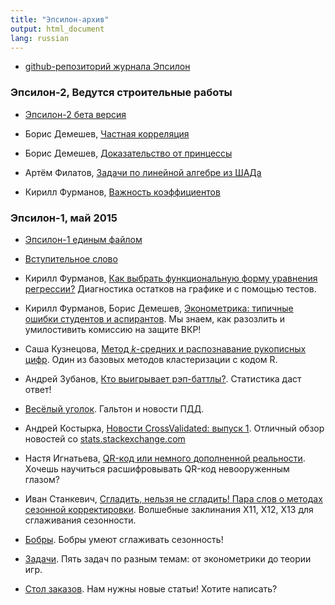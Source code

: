```yaml
---
title: "Эпсилон-архив"
output: html_document
lang: russian
---
```


* [github-репозиторий журнала Эпсилон](https://github.com/bdemeshev/epsilon/)


### Эпсилон-2, Ведутся строительные работы

* [Эпсилон-2 бета версия](https://github.com/bdemeshev/epsilon/raw/master/e_002/e_002.pdf)

* Борис Демешев, [Частная корреляция](https://github.com/bdemeshev/epsilon/raw/master/e_002/correlation/correlation.pdf)
* Борис Демешев, [Доказательство от принцессы](https://github.com/bdemeshev/epsilon/raw/master/e_002/princess/princess.pdf)
* Артём Филатов, [Задачи по линейной алгебре из ШАДа](https://github.com/bdemeshev/epsilon/raw/master/e_002/linal_shad/linal_shad.pdf)
* Кирилл Фурманов, [Важность коэффициентов](https://github.com/bdemeshev/epsilon/raw/master/e_002/reg_importance/reg_importance.pdf)



### Эпсилон-1, май 2015

* [Эпсилон-1 единым файлом](https://github.com/bdemeshev/epsilon/raw/master/e_001/e_001.pdf)


* [Вступительное слово](https://github.com/bdemeshev/epsilon/raw/master/e_001/foreword/foreword.pdf)


* Кирилл Фурманов, [Как выбрать функциональную форму уравнения регрессии?](https://github.com/bdemeshev/epsilon/raw/master/e_001/functional-form/functional-form.pdf) Диагностика остатков на графике и с помощью тестов.

* Кирилл Фурманов, Борис Демешев, [Эконометрика: типичные ошибки студентов и аспирантов](https://github.com/bdemeshev/epsilon/raw/master/e_001/metrics-errors/metrics-errors.pdf). Мы знаем, как разозлить и умилостивить комиссию на защите ВКР!

* Саша Кузнецова, [Метод $k$-средних и распознавание рукописных цифр](https://github.com/bdemeshev/epsilon/raw/master/e_001/knn/knn.pdf). Один из базовых методов кластеризации с кодом R.

* Андрей Зубанов, [Кто выигрывает рэп-баттлы?](https://github.com/bdemeshev/epsilon/raw/master/e_001/battle/battle.pdf). Статистика даст ответ!

* [Весёлый уголок](https://github.com/bdemeshev/epsilon/raw/master/e_001/fun/fun.pdf). Гальтон и новости ПДД.

* Андрей Костырка, [Новости CrossValidated: выпуск 1](https://github.com/bdemeshev/epsilon/raw/master/e_001/qa/qa.pdf). Отличный обзор новостей со [stats.stackexchange.com](http://stats.stackexchange.com/)

* Настя Игнатьева, [QR-код или немного дополненной реальности](https://github.com/bdemeshev/epsilon/raw/master/e_001/qr-code/ar1.pdf). Хочешь научиться расшифровывать QR-код невооруженным глазом?

* Иван Станкевич, [Сгладить, нельзя не сгладить! Пара слов о методах сезонной корректировки](https://github.com/bdemeshev/epsilon/raw/master/e_001/season/season.pdf). Волшебные заклинания X11, X12, X13 для сглаживания сезонности. 

* [Бобры](https://github.com/bdemeshev/epsilon/raw/master/e_001/bobr/bobr.pdf). Бобры умеют сглаживать сезонность!

* [Задачи](https://github.com/bdemeshev/epsilon/raw/master/e_001/problems/problems.pdf). Пять задач по разным темам: от эконометрики до теории игр.

* [Стол заказов](https://github.com/bdemeshev/epsilon/raw/master/e_001/stol_zakazov/stol_zakazov.pdf). Нам нужны новые статьи! Хотите написать?
